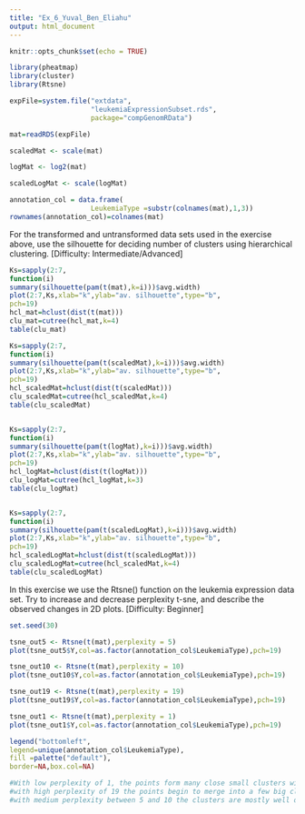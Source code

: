 ---
title: "Ex_6_Yuval_Ben_Eliahu"
output: html_document
---

```{r setup, include=FALSE}
knitr::opts_chunk$set(echo = TRUE)
```

```{r}
library(pheatmap)
library(cluster)
library(Rtsne)

expFile=system.file("extdata",
                    "leukemiaExpressionSubset.rds",
                    package="compGenomRData")

mat=readRDS(expFile)

scaledMat <- scale(mat)

logMat <- log2(mat)

scaledLogMat <- scale(logMat)

annotation_col = data.frame(
                    LeukemiaType =substr(colnames(mat),1,3))
rownames(annotation_col)=colnames(mat)
```

For the transformed and untransformed data sets used in the exercise above, use the silhouette for deciding number of clusters using hierarchical clustering. [Difficulty: Intermediate/Advanced]
```{r}
Ks=sapply(2:7,
function(i)
summary(silhouette(pam(t(mat),k=i)))$avg.width)
plot(2:7,Ks,xlab="k",ylab="av. silhouette",type="b",
pch=19)
hcl_mat=hclust(dist(t(mat)))
clu_mat=cutree(hcl_mat,k=4)
table(clu_mat)

Ks=sapply(2:7,
function(i)
summary(silhouette(pam(t(scaledMat),k=i)))$avg.width)
plot(2:7,Ks,xlab="k",ylab="av. silhouette",type="b",
pch=19)
hcl_scaledMat=hclust(dist(t(scaledMat)))
clu_scaledMat=cutree(hcl_scaledMat,k=4)
table(clu_scaledMat)


Ks=sapply(2:7,
function(i)
summary(silhouette(pam(t(logMat),k=i)))$avg.width)
plot(2:7,Ks,xlab="k",ylab="av. silhouette",type="b",
pch=19)
hcl_logMat=hclust(dist(t(logMat)))
clu_logMat=cutree(hcl_logMat,k=3)
table(clu_logMat)


Ks=sapply(2:7,
function(i)
summary(silhouette(pam(t(scaledLogMat),k=i)))$avg.width)
plot(2:7,Ks,xlab="k",ylab="av. silhouette",type="b",
pch=19)
hcl_scaledLogMat=hclust(dist(t(scaledLogMat)))
clu_scaledLogMat=cutree(hcl_scaledMat,k=4)
table(clu_scaledLogMat)

```

In this exercise we use the Rtsne() function on the leukemia expression data set. Try to increase and decrease perplexity t-sne, and describe the observed changes in 2D plots. [Difficulty: Beginner]
```{r}
set.seed(30) 

tsne_out5 <- Rtsne(t(mat),perplexity = 5) 
plot(tsne_out5$Y,col=as.factor(annotation_col$LeukemiaType),pch=19)

tsne_out10 <- Rtsne(t(mat),perplexity = 10) 
plot(tsne_out10$Y,col=as.factor(annotation_col$LeukemiaType),pch=19)

tsne_out19 <- Rtsne(t(mat),perplexity = 19) 
plot(tsne_out19$Y,col=as.factor(annotation_col$LeukemiaType),pch=19)

tsne_out1 <- Rtsne(t(mat),perplexity = 1) 
plot(tsne_out1$Y,col=as.factor(annotation_col$LeukemiaType),pch=19)

legend("bottomleft",
legend=unique(annotation_col$LeukemiaType),
fill =palette("default"),
border=NA,box.col=NA)

#With low perplexity of 1, the points form many close small clusters with high local variation. 
#with high perplexity of 19 the points begin to merge into a few big clusters with high global variation.
#with medium perplexity between 5 and 10 the clusters are mostly well defined and meaningful.
```
